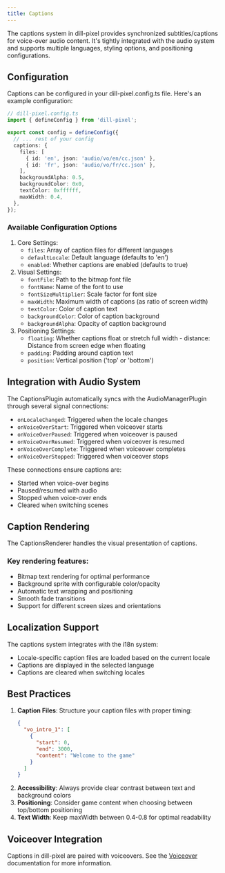 ```yaml
---
title: Captions
---
```


The captions system in dill-pixel provides synchronized subtitles/captions for voice-over audio content. It's tightly integrated with the audio system and supports multiple languages, styling options, and positioning configurations.

## Configuration

Captions can be configured in your dill-pixel.config.ts file. Here's an example configuration:

```ts
// dill-pixel.config.ts
import { defineConfig } from 'dill-pixel';

export const config = defineConfig({
  // ... rest of your config
  captions: {
    files: [
      { id: 'en', json: 'audio/vo/en/cc.json' },
      { id: 'fr', json: 'audio/vo/fr/cc.json' },
    ],
    backgroundAlpha: 0.5,
    backgroundColor: 0x0,
    textColor: 0xffffff,
    maxWidth: 0.4,
  },
});
```

### Available Configuration Options

1. Core Settings:
   - `files`: Array of caption files for different languages
   - `defaultLocale`: Default language (defaults to 'en')
   - `enabled`: Whether captions are enabled (defaults to true)
2. Visual Settings:
   - `fontFile`: Path to the bitmap font file
   - `fontName`: Name of the font to use
   - `fontSizeMultiplier`: Scale factor for font size
   - `maxWidth`: Maximum width of captions (as ratio of screen width)
   - `textColor`: Color of caption text
   - `backgroundColor`: Color of caption background
   - `backgroundAlpha`: Opacity of caption background
3. Positioning Settings:
   - `floating`: Whether captions float or stretch full width - distance: Distance from screen edge when floating
   - `padding`: Padding around caption text
   - `position`: Vertical position ('top' or 'bottom')

## Integration with Audio System

The CaptionsPlugin automatically syncs with the AudioManagerPlugin through several signal connections:

- `onLocaleChanged`: Triggered when the locale changes
- `onVoiceOverStart`: Triggered when voiceover starts
- `onVoiceOverPaused`: Triggered when voiceover is paused
- `onVoiceOverResumed`: Triggered when voiceover is resumed
- `onVoiceOverComplete`: Triggered when voiceover completes
- `onVoiceOverStopped`: Triggered when voiceover stops

These connections ensure captions are:

- Started when voice-over begins
- Paused/resumed with audio
- Stopped when voice-over ends
- Cleared when switching scenes

## Caption Rendering

The CaptionsRenderer handles the visual presentation of captions.

### Key rendering features:

- Bitmap text rendering for optimal performance
- Background sprite with configurable color/opacity
- Automatic text wrapping and positioning
- Smooth fade transitions
- Support for different screen sizes and orientations

## Localization Support

The captions system integrates with the i18n system:

- Locale-specific caption files are loaded based on the current locale
- Captions are displayed in the selected language
- Captions are cleared when switching locales

## Best Practices

1. **Caption Files**: Structure your caption files with proper timing:
   ```json
   {
     "vo_intro_1": [
       {
         "start": 0,
         "end": 3000,
         "content": "Welcome to the game"
       }
     ]
   }
   ```
2. **Accessibility**: Always provide clear contrast between text and background colors
3. **Positioning**: Consider game content when choosing between top/bottom positioning
4. **Text Width**: Keep maxWidth between 0.4-0.8 for optimal readability

## Voiceover Integration

Captions in dill-pixel are paired with voiceovers. See the [Voiceover](/fundamentals/accessibility/voiceover) documentation for more information.
